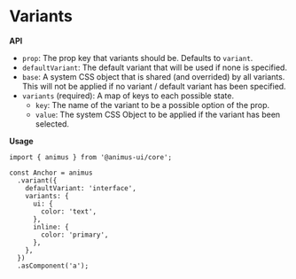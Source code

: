 <Meta title="Variants" description="Add style variants to your components" />

# Variants

**API**

- `prop`: The prop key that variants should be. Defaults to `variant`.
- `defaultVariant`: The default variant that will be used if none is specified.
- `base`: A system CSS object that is shared (and overrided) by all variants. This will not be applied if no variant / default variant has been specified.
- `variants` (required): A map of keys to each possible state.
  - `key`: The name of the variant to be a possible option of the prop.
  - `value`: The system CSS Object to be applied if the variant has been selected.

**Usage**

```tsx
import { animus } from '@animus-ui/core';

const Anchor = animus
  .variant({
    defaultVariant: 'interface',
    variants: {
      ui: {
        color: 'text',
      },
      inline: {
        color: 'primary',
      },
    },
  })
  .asComponent('a');
```
